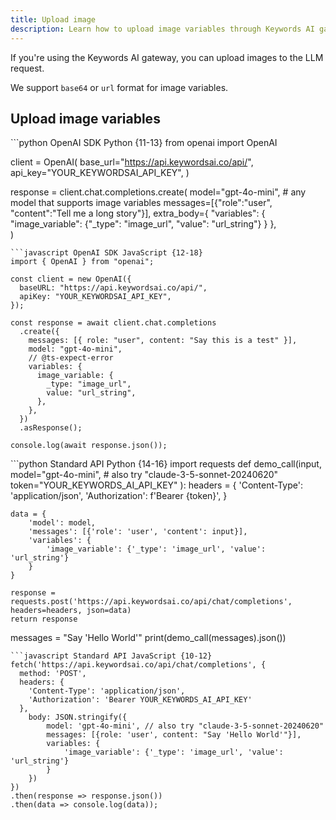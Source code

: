 ```yaml
---
title: Upload image
description: Learn how to upload image variables through Keywords AI gateway.
---
```


If you're using the Keywords AI gateway, you can upload images to the LLM request.

We support `base64` or `url` format for image variables.

## Upload image variables

<Tabs>
<Tab title="OpenAI SDK">
<CodeGroup>
```python OpenAI SDK Python {11-13}
from openai import OpenAI

client = OpenAI(
    base_url="https://api.keywordsai.co/api/",
    api_key="YOUR_KEYWORDSAI_API_KEY",
)

response = client.chat.completions.create(
    model="gpt-4o-mini", # any model that supports image variables
    messages=[{"role":"user", "content":"Tell me a long story"}],
    extra_body={
        "variables": {
            "image_variable": {"_type": "image_url", "value": "url_string"}
        }
    },  
)
```
```javascript OpenAI SDK JavaScript {12-18}
import { OpenAI } from "openai";

const client = new OpenAI({
  baseURL: "https://api.keywordsai.co/api/",
  apiKey: "YOUR_KEYWORDSAI_API_KEY",
});

const response = await client.chat.completions
  .create({
    messages: [{ role: "user", content: "Say this is a test" }],
    model: "gpt-4o-mini",
    // @ts-expect-error
    variables: {
      image_variable: {
        _type: "image_url",
        value: "url_string",
      },
    },
  })
  .asResponse();

console.log(await response.json());
```
</CodeGroup>
</Tab>
<Tab title="Standard API">
<CodeGroup>
```python Standard API Python {14-16}
import requests
def demo_call(input, 
              model="gpt-4o-mini", # also try "claude-3-5-sonnet-20240620"
              token="YOUR_KEYWORDS_AI_API_KEY"
              ):
    headers = {
        'Content-Type': 'application/json',
        'Authorization': f'Bearer {token}',
    }

    data = {
        'model': model,
        'messages': [{'role': 'user', 'content': input}],
        'variables': {
            'image_variable': {'_type': 'image_url', 'value': 'url_string'}
        }
    }

    response = requests.post('https://api.keywordsai.co/api/chat/completions', headers=headers, json=data)
    return response

messages = "Say 'Hello World'"
print(demo_call(messages).json())
```
```javascript Standard API JavaScript {10-12}
fetch('https://api.keywordsai.co/api/chat/completions', {
  method: 'POST',
  headers: {
    'Content-Type': 'application/json',
    'Authorization': 'Bearer YOUR_KEYWORDS_AI_API_KEY'
  },
    body: JSON.stringify({
        model: 'gpt-4o-mini', // also try "claude-3-5-sonnet-20240620"
        messages: [{role: 'user', content: "Say 'Hello World'"}],
        variables: {
            'image_variable': {'_type': 'image_url', 'value': 'url_string'}
        }
    })
})
.then(response => response.json())
.then(data => console.log(data));
```
</CodeGroup>
</Tab>

</Tabs>